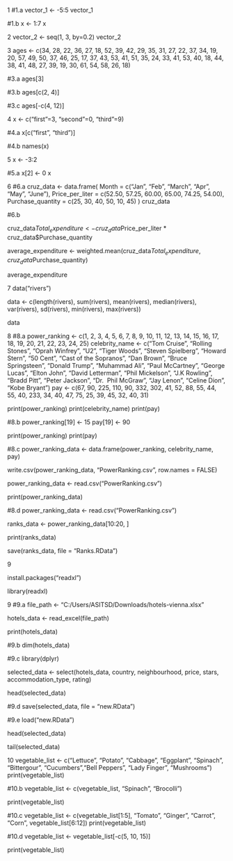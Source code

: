 1
#1.a
vector_1 <- -5:5
vector_1

#1.b
x <- 1:7
x

2
vector_2 <- seq(1, 3, by=0.2)
vector_2

3
ages <- c(34, 28, 22, 36, 27, 18, 52, 39, 42, 29, 35, 31, 
          27, 22, 37, 34, 19, 20, 57, 49, 50, 37, 46, 25, 
          17, 37, 43, 53, 41, 51, 35, 24, 33, 41, 53, 40, 
          18, 44, 38, 41, 48, 27, 39, 19, 30, 61, 54, 58, 
          26, 18)

#3.a
ages[3]

#3.b
ages[c(2, 4)]

#3.c
ages[-c(4, 12)]

4
x <- c("first"=3, "second"=0, "third"=9)

#4.a
x[c("first", "third")]

#4.b
names(x)

5
x <- -3:2

#5.a
x[2] <- 0
x

6
#6.a
cruz_data <- data.frame(
  Month = c("Jan", "Feb", "March", "Apr", "May", "June"),
  Price_per_liter = c(52.50, 57.25, 60.00, 65.00, 74.25, 54.00),
  Purchase_quantity = c(25, 30, 40, 50, 10, 45)
)
cruz_data


#6.b


cruz_data$Total_expenditure <- cruz_data$Price_per_liter * cruz_data$Purchase_quantity

average_expenditure <- weighted.mean(cruz_data$Total_expenditure, cruz_data$Purchase_quantity)

average_expenditure

7
data("rivers")

data <- c(length(rivers), sum(rivers), mean(rivers), median(rivers),
          var(rivers), sd(rivers), min(rivers), max(rivers))

data


8
#8.a
power_ranking <- c(1, 2, 3, 4, 5, 6, 7, 8, 9, 10, 11, 12, 13, 
                   14, 15, 16, 17, 18, 19, 20, 21, 22, 23, 24, 25)
celebrity_name <- c("Tom Cruise", "Rolling Stones", "Oprah Winfrey", 
                    "U2", "Tiger Woods", "Steven Spielberg", 
                    "Howard Stern", "50 Cent", "Cast of the Sopranos", 
                    "Dan Brown", "Bruce Springsteen", "Donald Trump", 
                    "Muhammad Ali", "Paul McCartney", "George Lucas", 
                    "Elton John", "David Letterman", "Phil Mickelson", 
                    "J.K Rowling", "Bradd Pitt", "Peter Jackson", "Dr. 
                    Phil McGraw", "Jay Lenon", "Celine Dion", 
                    "Kobe Bryant")
pay <- c(67, 90, 225, 110, 90, 332, 302, 41, 52, 88, 55, 44, 
         55, 40, 233, 34, 40, 47, 75, 25, 39, 45, 32, 40, 31)

print(power_ranking)
print(celebrity_name)
print(pay)


#8.b
power_ranking[19] <- 15
pay[19] <- 90

print(power_ranking)
print(pay)


#8.c
power_ranking_data <- data.frame(power_ranking, celebrity_name, pay)

write.csv(power_ranking_data, "PowerRanking.csv", row.names = FALSE)

power_ranking_data <- read.csv("PowerRanking.csv")

print(power_ranking_data)



#8.d
power_ranking_data <- read.csv("PowerRanking.csv")

ranks_data <- power_ranking_data[10:20, ]

print(ranks_data)

save(ranks_data, file = "Ranks.RData")



9


install.packages("readxl")

library(readxl)

9
#9.a
file_path <- "C:/Users/ASITSD/Downloads/hotels-vienna.xlsx"

hotels_data <- read_excel(file_path)

print(hotels_data)

#9.b
dim(hotels_data)


#9.c
library(dplyr)

selected_data <- select(hotels_data, country, neighbourhood, 
                        price, stars, accommodation_type, rating)

head(selected_data)


#9.d
save(selected_data, file = "new.RData")

#9.e
load("new.RData")

head(selected_data)

tail(selected_data)

10
vegetable_list <- c("Lettuce", "Potato", "Cabbage", "Eggplant", "Spinach", "Bittergour",
                    "Cucumbers","Bell Peppers", "Lady Finger", "Mushrooms")
print(vegetable_list)

#10.b
vegetable_list <- c(vegetable_list, "Spinach", "Brocolli")

print(vegetable_list)

#10.c
vegetable_list <- c(vegetable_list[1:5], "Tomato", "Ginger", 
                    "Carrot", "Corn", vegetable_list[6:12])
print(vegetable_list)


#10.d
vegetable_list <- vegetable_list[-c(5, 10, 15)]


print(vegetable_list)






